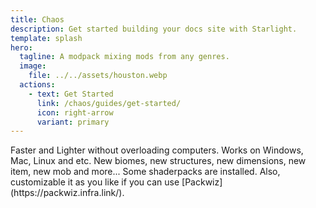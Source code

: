 ```yaml
---
title: Chaos
description: Get started building your docs site with Starlight.
template: splash
hero:
  tagline: A modpack mixing mods from any genres.
  image:
    file: ../../assets/houston.webp
  actions:
    - text: Get Started
      link: /chaos/guides/get-started/
      icon: right-arrow
      variant: primary
---
```



<CardGrid>
	<Card title="Fast & Lighter" icon="rocket">
		Faster and Lighter without overloading computers.
	</Card>
	<Card title="Compatibility" icon="approve-check">
		Works on Windows, Mac, Linux and etc.
	</Card>
	<Card title="New World" icon="star">
		New biomes, new structures, new dimensions, new item, new mob and more...
	</Card>
	<Card title="Customizable" icon="setting">
		Some shaderpacks are installed.
		Also, customizable it as you like if you can use [Packwiz](https://packwiz.infra.link/).
	</Card>
</CardGrid>
